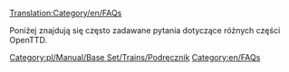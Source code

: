 [[Translation:Category/en/FAQs]]


Poniżej znajdują się często zadawane pytania dotyczące różnych części OpenTTD.
<!--
{{catmore}}
~~~~ -->
[[Category:pl/Manual/Base Set/Trains/Podręcznik]]
[[Category:en/FAQs]]